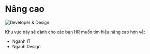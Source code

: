 # Nâng cao

![Developer & Design](/1_HdBFQ9EO_Vc4-lHKShFbAQ.png)

Khu vực này sẽ dành cho các bạn HR muốn tìm hiểu nâng cao hơn về:

- Ngành IT
- Ngành Design
